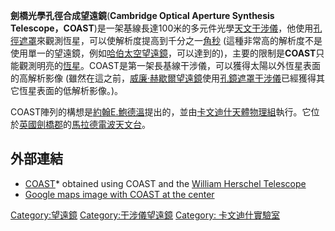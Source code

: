 '''劍橋光學孔徑合成望遠鏡'''('''Cambridge Optical Aperture Synthesis Telescope，COAST''')是一架基線長達100米的多元件光學[[天文干涉儀|天文干涉儀]]，他使用[[孔徑遮罩|孔徑遮罩]]來觀測恆星，可以使解析度提高到千分之一[[角秒|角秒]] (這種非常高的解析度不是使用單一的望遠鏡，例如[[哈伯太空望遠鏡|哈伯太空望遠鏡]]，可以達到的)，主要的限制是'''COAST'''只能觀測明亮的[[恆星|恆星]]。COAST是第一架長基線干涉儀，可以獲得太陽以外恆星表面的高解析影像 (雖然在這之前，[[威廉·赫歇爾望遠鏡|威廉·赫歇爾望遠鏡]]使用[[孔鏡遮罩干涉儀|孔鏡遮罩干涉儀]]已經獲得其它恆星表面的低解析影像。)。

COAST陣列的構想是[[約翰E.鮑德溫|約翰E.鮑德溫]]提出的，並由[[卡文迪什天體物理組|卡文迪什天體物理組]]執行。它位於[[英國|英國]][[劍橋郡|劍橋郡]]的[[馬拉德電波天文台|馬拉德電波天文台]]。

== 外部連結 ==
*[http://www.mrao.cam.ac.uk/telescopes/coast/ COAST]* {{Wayback|url=http://www.mrao.cam.ac.uk/telescopes/coast/ |date=19971021083400 }} obtained using COAST and the [[William_Herschel_Telescope|William Herschel Telescope]]
*[http://maps.google.com/maps?q=Cambridge&t=k&hl=en&ll=52.163966,0.040544&spn=0.001343,0.005987 Google maps image with COAST at the center]

{{coord|52.1640|0.0405|type:landmark_source:enwiki-googlemaplink|display=title}}

[[Category:望遠鏡|Category:望遠鏡]]
[[Category:干涉儀望遠鏡|Category:干涉儀望遠鏡]]
[[Category:_卡文迪什實驗室|Category: 卡文迪什實驗室]]

{{observatory-stub}}